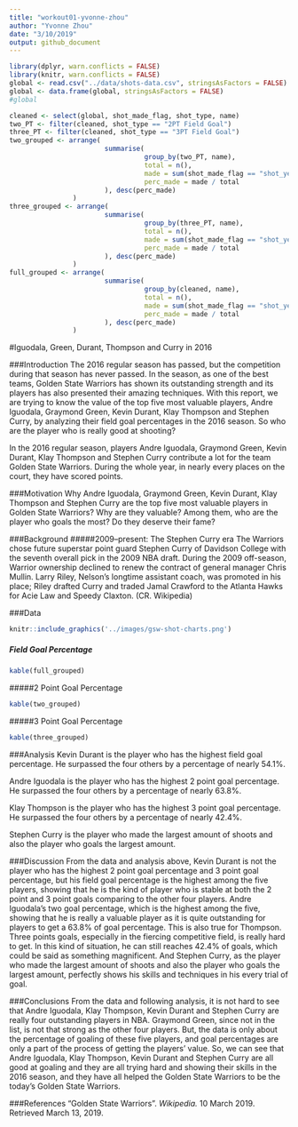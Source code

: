 ```yaml
---
title: "workout01-yvonne-zhou"
author: "Yvonne Zhou"
date: "3/10/2019"
output: github_document
---
```

```r
library(dplyr, warn.conflicts = FALSE)
library(knitr, warn.conflicts = FALSE)
global <- read.csv("../data/shots-data.csv", stringsAsFactors = FALSE)
global <- data.frame(global, stringsAsFactors = FALSE)
#global
```

```r
cleaned <- select(global, shot_made_flag, shot_type, name)
two_PT <- filter(cleaned, shot_type == "2PT Field Goal")
three_PT <- filter(cleaned, shot_type == "3PT Field Goal")
two_grouped <- arrange(
                        summarise(
                                  group_by(two_PT, name), 
                                  total = n(),
                                  made = sum(shot_made_flag == "shot_yes"),
                                  perc_made = made / total
                        ), desc(perc_made)
                )
three_grouped <- arrange(
                        summarise(
                                  group_by(three_PT, name), 
                                  total = n(),
                                  made = sum(shot_made_flag == "shot_yes"),
                                  perc_made = made / total
                        ), desc(perc_made)
                )
full_grouped <- arrange(
                        summarise(
                                  group_by(cleaned, name), 
                                  total = n(),
                                  made = sum(shot_made_flag == "shot_yes"),
                                  perc_made = made / total
                        ), desc(perc_made)
                )
```


#Iguodala, Green, Durant, Thompson and Curry in 2016

###Introduction
The 2016 regular season has passed, but the competition during that season has never passed. In the season, as one of the best teams, Golden State Warriors has shown its outstanding strength and its players has also presented their amazing techniques. With this report, we are trying to know the value of the top five most valuable players, Andre Iguodala, Graymond Green, Kevin Durant, Klay Thompson and Stephen Curry, by analyzing their field goal percentages in the 2016 season. So who are the player who is really good at shooting?

In the 2016 regular season, players Andre Iguodala, Graymond Green, Kevin Durant, Klay Thompson and Stephen Curry contribute a lot for the team Golden State Warriors. During the whole year, in nearly every places on the court, they have scored points.

###Motivation
Why Andre Iguodala, Graymond Green, Kevin Durant, Klay Thompson and Stephen Curry are the top five most valuable players in Golden State Warriors? Why are they valuable? Among them, who are the player who goals the most? Do they deserve their fame?

###Background
#####2009–present: The Stephen Curry era
The Warriors chose future superstar point guard Stephen Curry of Davidson College with the seventh overall pick in the 2009 NBA draft. During the 2009 off-season, Warrior ownership declined to renew the contract of general manager Chris Mullin. Larry Riley, Nelson's longtime assistant coach, was promoted in his place; Riley drafted Curry and traded Jamal Crawford to the Atlanta Hawks for Acie Law and Speedy Claxton. (CR. Wikipedia)

###Data
```r
knitr::include_graphics('../images/gsw-shot-charts.png')
```

##### Field Goal Percentage

```r
kable(full_grouped)
```

#####2 Point Goal Percentage

```r
kable(two_grouped)
```

#####3 Point Goal Percentage

```r
kable(three_grouped)
```

###Analysis
Kevin Durant is the player who has the highest field goal percentage. He surpassed the four others by a percentage of nearly 54.1%.

Andre Iguodala is the player who has the highest 2 point goal percentage. He surpassed the four others by a percentage of nearly 63.8%.

Klay Thompson is the player who has the highest 3 point goal percentage. He surpassed the four others by a percentage of nearly 42.4%. 

Stephen Curry is the player who made the largest amount of shoots and also the player who goals the largest amount.

###Discussion
From the data and analysis above, Kevin Durant is not the player who has the highest 2 point goal percentage and 3 point goal percentage, but his field goal percentage is the highest among the five players, showing that he is the kind of player who is stable at both the 2 point and 3 point goals comparing to the other four players. Andre Iguodala's two goal percentage, which is the highest among the five, showing that he is really a valuable player as it is quite outstanding for players to get a 63.8% of goal percentage. This is also true for Thompson. Three points goals, especially in the fiercing competitive field, is really hard to get. In this kind of situation, he can still reaches 42.4% of goals, which could be said as something magnificent. And Stephen Curry, as the player who made the largest amount of shoots and also the player who goals the largest amount, perfectly shows his skills and techniques in his every trial of goal.

###Conclusions
From the data and following analysis, it is not hard to see that Andre Iguodala, Klay Thompson, Kevin Durant and Stephen Curry are really four outstanding players in NBA. Graymond Green, since not in the list, is not that strong as the other four players. But, the data is only about the percentage of goaling of these five players, and goal percentages are only a part of the process of getting the players' value. So, we can see that Andre Iguodala, Klay Thompson, Kevin Durant and Stephen Curry are all good at goaling and they are all trying hard and showing their skills in the 2016 season, and they have all helped the Golden State Warriors to be the today's Golden State Warriors.

###References
 "Golden State Warriors". *Wikipedia.* 10 March 2019. Retrieved March 13, 2019.